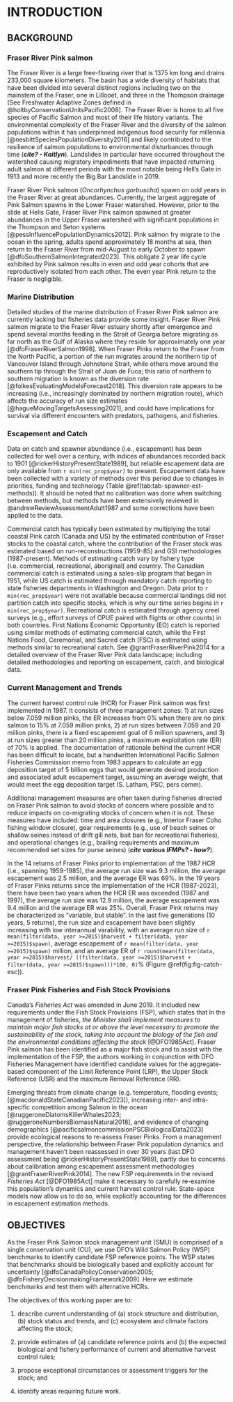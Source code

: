 # INTRODUCTION 

## BACKGROUND  

### Fraser River Pink salmon  

The Fraser River is a large free-flowing river that is 1375 km long and drains 233,000 square kilometers. 
The basin has a wide diversity of habitats that have been divided into several distinct regions including two on the mainstem of the Fraser, one in Lillooet, and three in the Thompson drainage [See Freshwater Adaptive Zones defined in @holtbyConservationUnitsPacific2008]. 
The Fraser River is home to all five species of Pacific Salmon and most of their life history variants. The environmental complexity of the Fraser River and the diversity of the salmon populations within it has underpinned indigenous food security for millennia [@nesbittSpeciesPopulationDiversity2016] and likely contributed to the resilience of salmon populations to environmental disturbances through time (***cite? - Kaitlyn***). Landslides in particular have occurred throughout the watershed causing migratory impediments that have impacted returning adult salmon at different periods with the most notable being Hell’s Gate in 1913 and more recently the Big Bar Landslide in 2019. 


Fraser River Pink salmon (*Oncorhynchus gorbuscha*) spawn on odd years in the Fraser River at great abundances. 
Currently, the largest aggregate of Pink Salmon spawns in the Lower Fraser watershed.
However, prior to the slide at Hells Gate, Fraser River Pink salmon spawned at greater abundances in the Upper Fraser watershed with significant populations in the Thompson and Seton systems [@pessInfluencePopulationDynamics2012]. 
Pink salmon fry migrate to the ocean in the spring, adults spend approximately 18 months at sea, then return to the Fraser River from mid-August to early October to spawn [@dfoSouthernSalmonIntegrated2023]. 
This obligate 2 year life cycle exhibited by Pink salmon results in even and odd year cohorts that are reproductively isolated from each other. The even year Pink return to the Fraser is negligible.    


### Marine Distribution  

Detailed studies of the marine distribution of Fraser River Pink salmon are currently lacking but fisheries data provide some insight. 
Fraser River Pink salmon migrate to the Fraser River estuary shortly after emergence and spend several months feeding in the Strait of Georgia before migrating as far north as the Gulf of Alaska where they reside for approximately one year [@dfoFraserRiverSalmon1998]. 
When Fraser Pinks return to the Fraser from the North Pacific, a portion of the run migrates around the northern tip of Vancouver Island through Johnstone Strait, while others move around the southern tip through the Strait of Juan de Fuca; this ratio of northern to southern migration is known as the diversion rate [@folkesEvaluatingModelsForecast2018]. 
This diversion rate appears to be increasing (i.e., increasingly dominated by northern migration route), which affects the accuracy of run size estimates [@hagueMovingTargetsAssessing2021], and could have implications for survival via different encounters with predators, pathogens, and fisheries.  


### Escapement and Catch  

Data on catch and spawner abundance (i.e., escapement) has been collected for well over a century, with indices of abundances recorded back to 1901 [@rickerHistoryPresentState1989], but reliable escapement data are only available from `r min(rec_prop$year)` to present. 
Escapement data have been collected with a variety of methods over this period due to changes in priorities, funding and technology (Table \@ref(tab:tab-spawner-est-methods)). 
It should be noted that no calibration was done when switching between methods, but methods have been extensively reviewed in @andrewReviewAssessmentAdult1987 and some corrections have been applied to the data.  

Commercial catch has typically been estimated by multiplying the total coastal Pink catch (Canada and US) by the estimated contribution of Fraser stocks to the coastal catch, where the contribution of the Fraser stock was estimated based on run-reconstructions (1959-85) and GSI methodologies (1987-present). 
Methods of estimating catch vary by fishery type (i.e. commercial, recreational, aboriginal) and country.
The Canadian commercial catch is estimated using a sales-slip program that began in 1951, while US catch is estimated through mandatory catch reporting to state fisheries departments in Washington and Oregon.
Data prior to `r min(rec_prop$year)` were not available because commercial landings did not partition catch into specific stocks, which is why our time series begins in `r min(rec_prop$year)`.
Recreational catch is estimated through agency creel surveys (e.g., effort surveys of CPUE paired with flights or other counts) in both countries. 
First Nations Economic Opportunity (EO) catch is reported using similar methods of estimating commercial catch, while the First Nations Food, Ceremonial, and Sacred catch (FSC) is estimated using methods similar to recreational catch. 
See @grantFraserRiverPink2014 for a detailed overview of the Fraser River Pink data landscape; including detailed methodologies and reporting on escapement, catch, and biological data.  

### Current Management and Trends  

The current harvest control rule (HCR) for Fraser Pink salmon was first implemented in 1987. 
It consists of three management zones: 1) at run sizes below 7.059 million pinks, the ER increases from 0% when there are no pink salmon to 15% at 7.059 million pinks, 2) at run sizes between 7.059 and 20 million pinks, there is a fixed escapement goal of 6 million spawners, and 3) at run sizes greater than 20 million pinks, a maximum exploitation rate (ER) of 70% is applied. 
The documentation of rationale behind the current HCR has been difficult to locate, but a handwritten International Pacific Salmon Fisheries Commission memo from 1983 appears to calculate an egg deposition target of 5 billion eggs that would generate desired production and associated adult escapement target, assuming an average weight, that would meet the egg deposition target (S. Latham, PSC, pers comm).  

Additional management measures are often taken during fisheries directed on Fraser Pink salmon to avoid stocks of concern where possible and to reduce impacts on co-migrating stocks of concern when it is not.
These measures have included: time and area closures (e.g., Interior Fraser Coho fishing window closure), gear requirements (e.g., use of beach seines or shallow seines instead of drift gill nets, bait ban for recreational fisheries), and operational changes (e.g., brailing requirements and maximum recommended set sizes for purse seines) (***cite various IFMPs? - how?***). 

In the 14 returns of Fraser Pinks prior to implementation of the 1987 HCR (i.e., spanning 1959-1985), the average run size was 9.3 million, the average escapement was 2.5 million, and the average ER was 69%. 
In the 19 years of Fraser Pinks returns since the implementation of the HCR (1987-2023), there have been two years when the HCR ER was exceeded (1987 and 1997), the average run size was 12.9 million, the average escapement was 9.4 million and the average ER was 25%. 
Overall, Fraser Pink returns may be characterized as “variable, but stable”. 
In the last five generations (10 years, 5 returns), the run size and escapement have been slightly increasing with low interannual varability, with an average run size of `r mean(filter(data, year >=2015)$harvest + filter(data, year >=2015)$spawn)`, average escapement of `r mean(filter(data, year >=2015)$spawn)` million, and an average ER of `r round(mean(filter(data, year >=2015)$harvest/ ((filter(data, year >=2015)$harvest + filter(data, year >=2015)$spawn)))*100, 0)`% (Figure \@ref(fig:fig-catch-esc)).  

### Fraser Pink Fisheries and Fish Stock Provisions  

Canada’s *Fisheries Act* was amended in June 2019. 
It included new requirements under the  Fish Stock Provisions (FSP), which states that In the management of fisheries, *the Minister shall implement measures to maintain major fish stocks at or above the level necessary to promote the sustainability of the stock, taking into account the biology of the fish and the environmental conditions affecting the stock* [@DFO1985Act]. 
Fraser Pink salmon has been identified as a major fish stock and to assist with the implementation of the FSP, the authors working in conjunction with DFO Fisheries Management have identified candidate values for the aggregate-based component of the Limit Reference Point (LRP), the Upper Stock Reference (USR) and the maximum Removal Reference (RR). 

Emerging threats from climate change (e.g. temperature, flooding events; [@macdonaldStateCanadianPacific2023]), increasing inter- and intra-specific competition among Salmon in the ocean [@ruggeroneDiatomsKillerWhales2023; @ruggeroneNumbersBiomassNatural2018], and evidence of changing demographics [@pacificsalmoncommissionPSCBiologicalData2023] provide ecological reasons to re-assess Fraser Pinks. 
From a management perspective, the relationship between Fraser Pink population dynamics and management haven't been reassessed  in over 30 years (last DFO assessment being @rickerHistoryPresentState1989), partly due to concerns about calibration among escapement assessment methodologies [@grantFraserRiverPink2014]. 
The new FSP requirements in the revised *Fisheries Act* [@DFO1985Act] make it necessary to carefully re-examine this population's dynamics and current harvest control rule. 
State-space models now allow us to do so, while explicitly accounting for the differences in escapement estimation methods.  


## OBJECTIVES  

As the Fraser Pink Salmon stock management unit (SMU) is comprised of a single conservation unit (CU), we use DFO’s Wild Salmon Policy (WSP) benchmarks to identify candidate FSP reference points. 
The WSP states that benchmarks should be biologically based and explicitly account for uncertainty [@dfoCanadaPolicyConservation2005; @dfoFisheryDecisionmakingFramework2009]. 
Here we estimate benchmarks and test them with alternative HCRs.  

The objectives of this working paper are to:  

1. describe current understanding of (a) stock structure and distribution, (b) stock status and trends, and (c) ecosystem and climate factors affecting the stock;   

2. provide estimates of (a) candidate reference points and (b) the expected biological and fishery performance of current and alternative harvest control rules;   

3. propose exceptional circumstances or assessment triggers for the stock; and   

4. identify areas requiring future work.   

